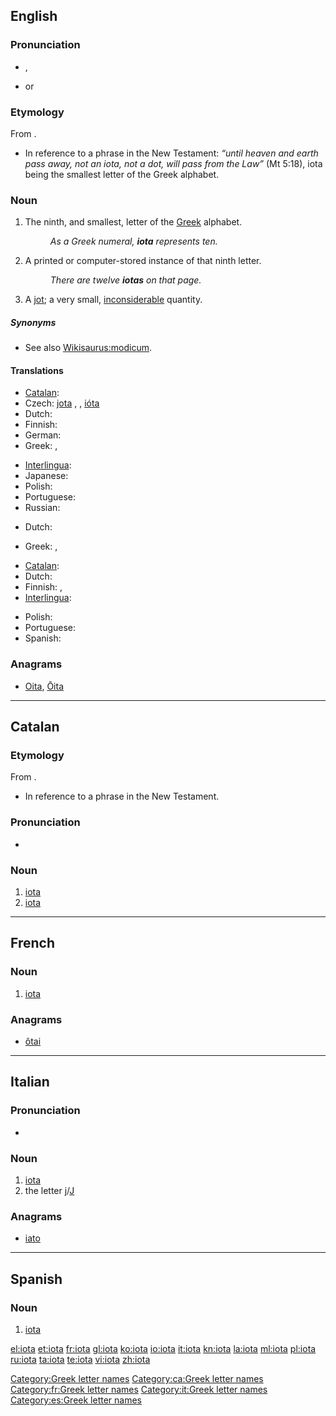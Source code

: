 {{was wotd|2008|June|8}}
{{also|Iota|IOTA}}
==English==
{{letter_disp2|theta|[[Image:Greek_uc_iota.png|20px]][[Image:Greek_lc_iota.png|18px]]|kappa|γιώτα|Ι|ι|grc=ἰῶτα}}

===Pronunciation===
* {{a|UK}} {{IPA|/aɪˈəʊtə/}}, {{SAMPA|/aI"@U.t@/}}
*: {{rhymes|əʊtə}}
* {{a|US}} {{IPA|/aɪˈoʊtə/}} or {{IPA|/ajˈowɾə/}}
*: {{audio|en-us-iota.ogg|Audio (US)}}

===Etymology===
From {{etyl|grc|en}} {{term|ἰῶτα|tr=iōta|lang=grc|sc=polytonic}}.
* {{sense|jot}} In reference to a phrase in the New Testament: ''“until heaven and earth pass away, not an iota, not a dot, will pass from the Law”'' (Mt 5:18), iota being the smallest letter of the Greek alphabet.

===Noun===
{{en-noun|s|-}}

# {{uncountable}} The ninth, and smallest, letter of the [[Greek]] alphabet.
#: ''As a Greek numeral, '''iota''' represents ten.''
# {{countable}} A printed or computer-stored instance of that ninth letter.
#: ''There are twelve '''iotas''' on that page.''
# {{countable}} A [[jot]]; a very small, [[inconsiderable]] quantity.

=====Synonyms=====
* {{sense|jot}} See also [[Wikisaurus:modicum]].

====Translations====
{{trans-top|Greek letter}}
* [[Catalan]]: {{t-|ca|iota|f}}
* Czech: [[jota]] {{f}}, {{t-|cs|iota|f}}, [[ióta]] {{f}}
* Dutch: {{t-|nl|jota|c}}
* Finnish: {{t-|fi|iota}}
* German: {{t-|de|Jota|n}}
* Greek: {{t+|el|γιώτα|n|tr=gióta}}, {{t+|el|ιώτα|n|tr=ióta}}
{{trans-mid}}
* [[Interlingua]]: {{t-|ia|iota|xs=Interlingua}}
* Japanese: {{t|ja|イオタ|tr=iota}}
* Polish: {{t+|pl|jota|f}}
* Portuguese: {{t-|pt|iota|m}}
* Russian: {{t+|ru|йота|f|tr=jóta}}
{{trans-bottom}}

{{trans-top|instance of the letter}}
* Dutch: {{t-|nl|jota|c}}
{{trans-mid}}
* Greek: {{t+|el|γιώτα|n|tr=gióta}}, {{t+|el|ιώτα|n|tr=ióta}}
{{trans-bottom}}

{{trans-top|small amount}}
* [[Catalan]]: {{t-|ca|iota|f}}
* Dutch: {{t-|nl|jota|c}}
* Finnish: {{t-|fi|hitunen}}, {{t-|fi|hiven}}
* [[Interlingua]]: {{t-|ia|iota|xs=Interlingua}}
{{trans-mid}}
* Polish: {{t+|pl|jota|f}}
* Portuguese: {{t+|pt|pingo|m}}
* Spanish: {{t+|es|poco}}
{{trans-bottom}}

===Anagrams===
* [[Oita#English|Oita]], [[Ōita#English|Ōita]]

[[Category:Greek letter names]]

----

==Catalan==
{{wikipedia|lang=ca}}

===Etymology===
From {{etyl|grc|ca}} {{term|ἰῶτα|tr=iōta|lang=grc|sc=polytonic}}.
* {{sense|jot}} In reference to a phrase in the New Testament.

===Pronunciation===
{{rfp|lang=ca}}
* {{hyphenation|io|ta}}

===Noun===
{{ca-noun|f|iotes}}

# [[#English|iota]] {{gloss|Greek letter}}
# [[#English|iota]] {{gloss|small amount}}

[[Category:ca:Greek letter names]]

----

==French==
{{wikipedia|lang=fr|Iota (lettre de l'alphabet grec)|Iota}}

===Noun===
{{fr-noun-inv|m}}

# [[#English|iota]] {{gloss|Greek letter}}

===Anagrams===
* {{alphagram|aiot}} [[ôtai#French|ôtai]]

[[Category:fr:Greek letter names]]

----

==Italian==
{{wikipedia|lang=it|Iota (lettera)|Iota}}

{{rfe|lang=it}}

===Pronunciation===
*{{IPA|/ˈjɔːta/|lang=it}}

===Noun===
{{infl|it|noun}} {{m|f|inv}}

# [[#English|iota]] {{gloss|Greek letter}}
# the letter [[j]]/[[J]]

===Anagrams===
* {{alphagram|aiot}} [[iato#Italian|iato]]

[[Category:it:Greek letter names]]

----

==Spanish==
{{wikipedia|lang=es|Ι|Iota}}

{{rfp|lang=es}}

{{rfe|lang=es}}

===Noun===
{{es-noun-f}}

# [[#English|iota]] {{gloss|Greek letter}}

[[Category:es:Greek letter names]]

[[el:iota]]
[[et:iota]]
[[fr:iota]]
[[gl:iota]]
[[ko:iota]]
[[io:iota]]
[[it:iota]]
[[kn:iota]]
[[la:iota]]
[[ml:iota]]
[[pl:iota]]
[[ru:iota]]
[[ta:iota]]
[[te:iota]]
[[vi:iota]]
[[zh:iota]]